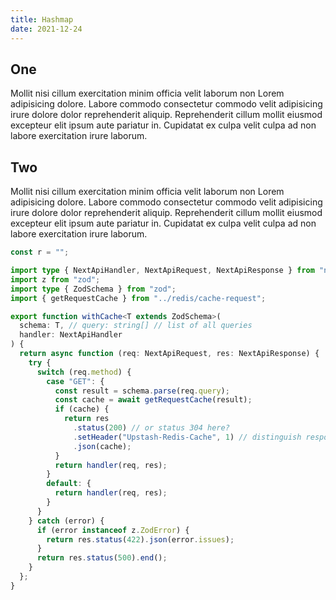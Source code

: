 ```yaml
---
title: Hashmap
date: 2021-12-24
---
```


## One

Mollit nisi cillum exercitation minim officia velit laborum non Lorem
adipisicing dolore. Labore commodo consectetur commodo velit adipisicing irure
dolore dolor reprehenderit aliquip. Reprehenderit cillum mollit eiusmod
excepteur elit ipsum aute pariatur in. Cupidatat ex culpa velit culpa ad non
labore exercitation irure laborum.

## Two

Mollit nisi cillum exercitation minim officia velit laborum non Lorem
adipisicing dolore. Labore commodo consectetur commodo velit adipisicing irure
dolore dolor reprehenderit aliquip. Reprehenderit cillum mollit eiusmod
excepteur elit ipsum aute pariatur in. Cupidatat ex culpa velit culpa ad non
labore exercitation irure laborum.

```ts
const r = "";
```

```ts showLineNumbers {1-3,4} /req/
import type { NextApiHandler, NextApiRequest, NextApiResponse } from "next";
import z from "zod";
import type { ZodSchema } from "zod";
import { getRequestCache } from "../redis/cache-request";

export function withCache<T extends ZodSchema>(
  schema: T, // query: string[] // list of all queries
  handler: NextApiHandler
) {
  return async function (req: NextApiRequest, res: NextApiResponse) {
    try {
      switch (req.method) {
        case "GET": {
          const result = schema.parse(req.query);
          const cache = await getRequestCache(result);
          if (cache) {
            return res
              .status(200) // or status 304 here?
              .setHeader("Upstash-Redis-Cache", 1) // distinguish response
              .json(cache);
          }
          return handler(req, res);
        }
        default: {
          return handler(req, res);
        }
      }
    } catch (error) {
      if (error instanceof z.ZodError) {
        return res.status(422).json(error.issues);
      }
      return res.status(500).end();
    }
  };
}
```
